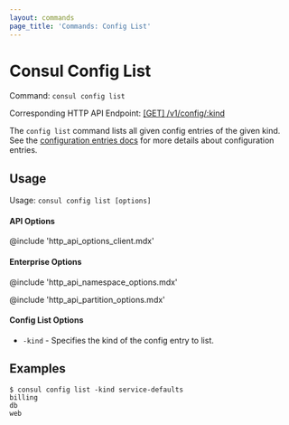 ```yaml
---
layout: commands
page_title: 'Commands: Config List'
---
```


# Consul Config List

Command: `consul config list`

Corresponding HTTP API Endpoint: [\[GET\] /v1/config/:kind](https://www.consul.io/api-docs/config#list-configurations)

The `config list` command lists all given config entries of the given kind.
See the [configuration entries docs](/docs/agent/config-entries) for more
details about configuration entries.

## Usage

Usage: `consul config list [options]`

#### API Options

@include 'http_api_options_client.mdx'

#### Enterprise Options

@include 'http_api_namespace_options.mdx'

@include 'http_api_partition_options.mdx'

#### Config List Options

- `-kind` - Specifies the kind of the config entry to list.

## Examples

    $ consul config list -kind service-defaults
    billing
    db
    web
